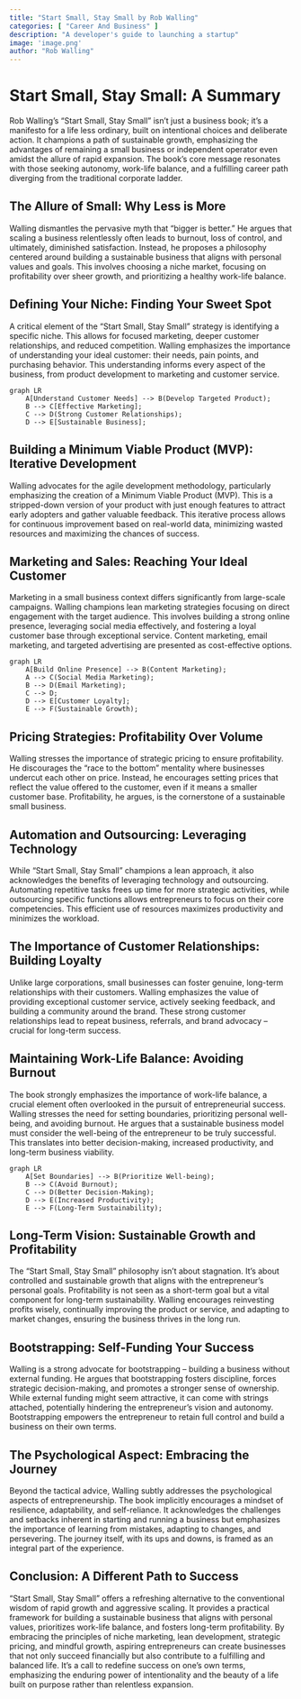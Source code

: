 ```yaml
---
title: "Start Small, Stay Small by Rob Walling"
categories: [ "Career And Business" ]
description: "A developer's guide to launching a startup"
image: 'image.png'
author: "Rob Walling"
---
```

# Start Small, Stay Small: A Summary

Rob Walling's "Start Small, Stay Small" isn't just a business book; it's a manifesto for a life less ordinary, built on intentional choices and deliberate action.  It champions a path of sustainable growth, emphasizing the advantages of remaining a small business or independent operator even amidst the allure of rapid expansion. The book's core message resonates with those seeking autonomy, work-life balance, and a fulfilling career path diverging from the traditional corporate ladder.


## The Allure of Small: Why Less is More

Walling dismantles the pervasive myth that "bigger is better." He argues that scaling a business relentlessly often leads to burnout, loss of control, and ultimately, diminished satisfaction.  Instead, he proposes a philosophy centered around building a sustainable business that aligns with personal values and goals.  This involves choosing a niche market, focusing on profitability over sheer growth, and prioritizing a healthy work-life balance.

## Defining Your Niche: Finding Your Sweet Spot

A critical element of the "Start Small, Stay Small" strategy is identifying a specific niche.  This allows for focused marketing, deeper customer relationships, and reduced competition.  Walling emphasizes the importance of understanding your ideal customer: their needs, pain points, and purchasing behavior.  This understanding informs every aspect of the business, from product development to marketing and customer service.

```mermaid
graph LR
    A[Understand Customer Needs] --> B(Develop Targeted Product);
    B --> C[Effective Marketing];
    C --> D(Strong Customer Relationships);
    D --> E[Sustainable Business];
```

## Building a Minimum Viable Product (MVP): Iterative Development

Walling advocates for the agile development methodology, particularly emphasizing the creation of a Minimum Viable Product (MVP). This is a stripped-down version of your product with just enough features to attract early adopters and gather valuable feedback. This iterative process allows for continuous improvement based on real-world data, minimizing wasted resources and maximizing the chances of success.

## Marketing and Sales: Reaching Your Ideal Customer

Marketing in a small business context differs significantly from large-scale campaigns. Walling champions lean marketing strategies focusing on direct engagement with the target audience. This involves building a strong online presence, leveraging social media effectively, and fostering a loyal customer base through exceptional service. Content marketing, email marketing, and targeted advertising are presented as cost-effective options.


```mermaid
graph LR
    A[Build Online Presence] --> B(Content Marketing);
    A --> C(Social Media Marketing);
    B --> D(Email Marketing);
    C --> D;
    D --> E[Customer Loyalty];
    E --> F(Sustainable Growth);
```


## Pricing Strategies: Profitability Over Volume

Walling stresses the importance of strategic pricing to ensure profitability.  He discourages the "race to the bottom" mentality where businesses undercut each other on price. Instead, he encourages setting prices that reflect the value offered to the customer, even if it means a smaller customer base.  Profitability, he argues, is the cornerstone of a sustainable small business.

## Automation and Outsourcing: Leveraging Technology

While "Start Small, Stay Small" champions a lean approach, it also acknowledges the benefits of leveraging technology and outsourcing.  Automating repetitive tasks frees up time for more strategic activities, while outsourcing specific functions allows entrepreneurs to focus on their core competencies.  This efficient use of resources maximizes productivity and minimizes the workload.

## The Importance of Customer Relationships: Building Loyalty

Unlike large corporations, small businesses can foster genuine, long-term relationships with their customers.  Walling emphasizes the value of providing exceptional customer service, actively seeking feedback, and building a community around the brand.  These strong customer relationships lead to repeat business, referrals, and brand advocacy – crucial for long-term success.

## Maintaining Work-Life Balance: Avoiding Burnout

The book strongly emphasizes the importance of work-life balance, a crucial element often overlooked in the pursuit of entrepreneurial success.  Walling stresses the need for setting boundaries, prioritizing personal well-being, and avoiding burnout.  He argues that a sustainable business model must consider the well-being of the entrepreneur to be truly successful.  This translates into better decision-making, increased productivity, and long-term business viability.

```mermaid
graph LR
    A[Set Boundaries] --> B(Prioritize Well-being);
    B --> C(Avoid Burnout);
    C --> D(Better Decision-Making);
    D --> E(Increased Productivity);
    E --> F(Long-Term Sustainability);
```

## Long-Term Vision: Sustainable Growth and Profitability

The "Start Small, Stay Small" philosophy isn't about stagnation.  It's about controlled and sustainable growth that aligns with the entrepreneur's personal goals.  Profitability is not seen as a short-term goal but a vital component for long-term sustainability.  Walling encourages reinvesting profits wisely, continually improving the product or service, and adapting to market changes, ensuring the business thrives in the long run.

## Bootstrapping: Self-Funding Your Success

Walling is a strong advocate for bootstrapping – building a business without external funding.  He argues that bootstrapping fosters discipline, forces strategic decision-making, and promotes a stronger sense of ownership. While external funding might seem attractive, it can come with strings attached, potentially hindering the entrepreneur's vision and autonomy.  Bootstrapping empowers the entrepreneur to retain full control and build a business on their own terms.


##  The Psychological Aspect: Embracing the Journey

Beyond the tactical advice, Walling subtly addresses the psychological aspects of entrepreneurship. The book implicitly encourages a mindset of resilience, adaptability, and self-reliance.  It acknowledges the challenges and setbacks inherent in starting and running a business but emphasizes the importance of learning from mistakes, adapting to changes, and persevering. The journey itself, with its ups and downs, is framed as an integral part of the experience.


## Conclusion:  A Different Path to Success

"Start Small, Stay Small" offers a refreshing alternative to the conventional wisdom of rapid growth and aggressive scaling.  It provides a practical framework for building a sustainable business that aligns with personal values, prioritizes work-life balance, and fosters long-term profitability.  By embracing the principles of niche marketing, lean development, strategic pricing, and mindful growth, aspiring entrepreneurs can create businesses that not only succeed financially but also contribute to a fulfilling and balanced life.  It's a call to redefine success on one's own terms, emphasizing the enduring power of intentionality and the beauty of a life built on purpose rather than relentless expansion.

